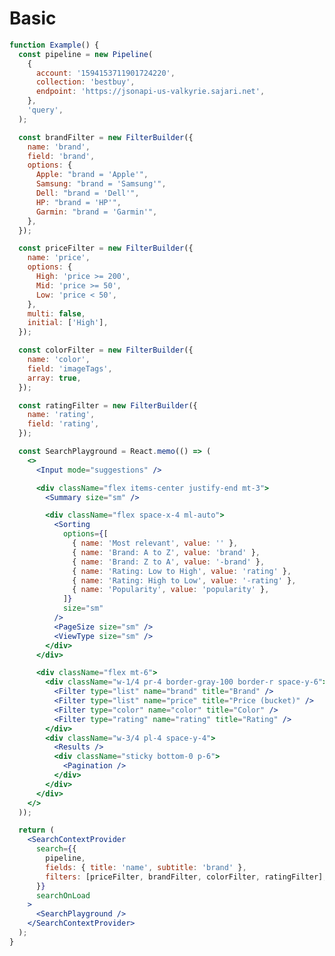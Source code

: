 
<SEO title="Examples - Basic" description="Basic example of using the SDK" />

# Basic

```jsx
function Example() {
  const pipeline = new Pipeline(
    {
      account: '1594153711901724220',
      collection: 'bestbuy',
      endpoint: 'https://jsonapi-us-valkyrie.sajari.net',
    },
    'query',
  );

  const brandFilter = new FilterBuilder({
    name: 'brand',
    field: 'brand',
    options: {
      Apple: "brand = 'Apple'",
      Samsung: "brand = 'Samsung'",
      Dell: "brand = 'Dell'",
      HP: "brand = 'HP'",
      Garmin: "brand = 'Garmin'",
    },
  });

  const priceFilter = new FilterBuilder({
    name: 'price',
    options: {
      High: 'price >= 200',
      Mid: 'price >= 50',
      Low: 'price < 50',
    },
    multi: false,
    initial: ['High'],
  });

  const colorFilter = new FilterBuilder({
    name: 'color',
    field: 'imageTags',
    array: true,
  });

  const ratingFilter = new FilterBuilder({
    name: 'rating',
    field: 'rating',
  });

  const SearchPlayground = React.memo(() => (
    <>
      <Input mode="suggestions" />

      <div className="flex items-center justify-end mt-3">
        <Summary size="sm" />

        <div className="flex space-x-4 ml-auto">
          <Sorting
            options={[
              { name: 'Most relevant', value: '' },
              { name: 'Brand: A to Z', value: 'brand' },
              { name: 'Brand: Z to A', value: '-brand' },
              { name: 'Rating: Low to High', value: 'rating' },
              { name: 'Rating: High to Low', value: '-rating' },
              { name: 'Popularity', value: 'popularity' },
            ]}
            size="sm"
          />
          <PageSize size="sm" />
          <ViewType size="sm" />
        </div>
      </div>

      <div className="flex mt-6">
        <div className="w-1/4 pr-4 border-gray-100 border-r space-y-6">
          <Filter type="list" name="brand" title="Brand" />
          <Filter type="list" name="price" title="Price (bucket)" />
          <Filter type="color" name="color" title="Color" />
          <Filter type="rating" name="rating" title="Rating" />
        </div>
        <div className="w-3/4 pl-4 space-y-4">
          <Results />
          <div className="sticky bottom-0 p-6">
            <Pagination />
          </div>
        </div>
      </div>
    </>
  ));

  return (
    <SearchContextProvider
      search={{
        pipeline,
        fields: { title: 'name', subtitle: 'brand' },
        filters: [priceFilter, brandFilter, colorFilter, ratingFilter],
      }}
      searchOnLoad
    >
      <SearchPlayground />
    </SearchContextProvider>
  );
}
```
